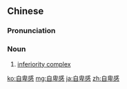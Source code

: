 ==Chinese==
{{zh-forms|type=21}}

===Pronunciation===
{{zh-pron
|m=zìbēigǎn
|c=zi6 bei1 gam2
|cat=n
}}

===Noun===
{{zh-noun}}

# [[inferiority complex]] {{gloss|a sense of inferiority}}

[[ko:自卑感]]
[[mg:自卑感]]
[[ja:自卑感]]
[[zh:自卑感]]